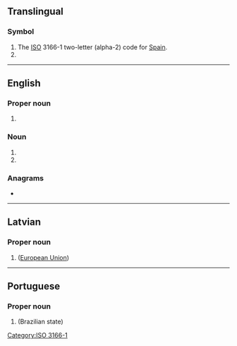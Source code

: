 {{also|Appendix:Variations of "es"}}
==Translingual==

===Symbol===
{{head|mul|symbol}}

# The [[ISO]] 3166-1 two-letter (alpha-2) code for [[Spain]].
# {{SI-unit-abbnp|exa|siemens|electrical conductance}}

[[Category:ISO 3166-1]]

----

==English==

===Proper noun===
{{en-proper noun}}

# {{initialism of|en|Espírito Santo}}

===Noun===
{{en-noun|-}}

# {{initialism of|en|environmental science}}
# {{initialism of|en|emergency services}}

===Anagrams===
* {{anagrams|en|a=es|-se|SE|Se.|se|se.}}

----

{{subst:ja-new|イー エス||{{short for|ja|エントリーシート|tr=entorī sīto|t=[[application form}}}}

==Latvian==

===Proper noun===
{{head|lv|proper noun}}

# {{initialism of|lv|Eiropas Savienība}} ([[European Union]])

----

==Portuguese==

===Proper noun===
{{head|pt|proper noun}}

# {{initialism of|pt|Espírito Santo}} (Brazilian state)